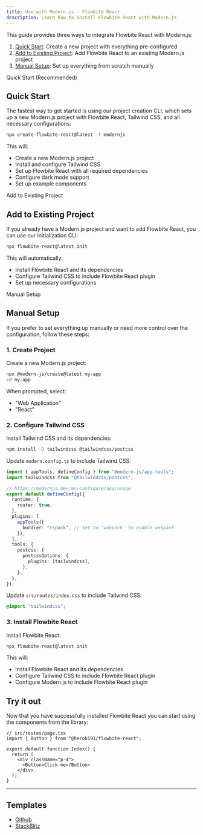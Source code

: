 ```yaml
---
title: Use with Modern.js - Flowbite React
description: Learn how to install Flowbite React with Modern.js
---
```


This guide provides three ways to integrate Flowbite React with Modern.js:

1. [Quick Start](#quick-start): Create a new project with everything pre-configured
2. [Add to Existing Project](#add-to-existing-project): Add Flowbite React to an existing Modern.js project
3. [Manual Setup](#manual-setup): Set up everything from scratch manually

<TextDivider>Quick Start (Recommended)</TextDivider>

## Quick Start

The fastest way to get started is using our project creation CLI, which sets up a new Modern.js project with Flowbite React, Tailwind CSS, and all necessary configurations:

```bash
npx create-flowbite-react@latest -t modernjs
```

This will:

- Create a new Modern.js project
- Install and configure Tailwind CSS
- Set up Flowbite React with all required dependencies
- Configure dark mode support
- Set up example components

<TextDivider>Add to Existing Project</TextDivider>

## Add to Existing Project

If you already have a Modern.js project and want to add Flowbite React, you can use our initialization CLI:

```bash
npx flowbite-react@latest init
```

This will automatically:

- Install Flowbite React and its dependencies
- Configure Tailwind CSS to include Flowbite React plugin
- Set up necessary configurations

<TextDivider>Manual Setup</TextDivider>

## Manual Setup

If you prefer to set everything up manually or need more control over the configuration, follow these steps:

### 1. Create Project

Create a new Modern.js project:

```bash
npx @modern-js/create@latest my-app
cd my-app
```

When prompted, select:

- "Web Application"
- "React"

### 2. Configure Tailwind CSS

Install Tailwind CSS and its dependencies:

```bash
npm install -D tailwindcss @tailwindcss/postcss
```

Update `modern.config.ts` to include Tailwind CSS:

```ts {2,14-20}
import { appTools, defineConfig } from "@modern-js/app-tools";
import tailwindcss from "@tailwindcss/postcss";

// https://modernjs.dev/en/configure/app/usage
export default defineConfig({
  runtime: {
    router: true,
  },
  plugins: [
    appTools({
      bundler: "rspack", // Set to 'webpack' to enable webpack
    }),
  ],
  tools: {
    postcss: {
      postcssOptions: {
        plugins: [tailwindcss],
      },
    },
  },
});
```

Update `src/routes/index.css` to include Tailwind CSS:

```css
@import "tailwindcss";
```

### 3. Install Flowbite React

Install Flowbite React:

```bash
npx flowbite-react@latest init
```

This will:

- Install Flowbite React and its dependencies
- Configure Tailwind CSS to include Flowbite React plugin
- Configure Modern.js to include Flowbite React plugin

## Try it out

Now that you have successfully installed Flowbite React you can start using the components from the library:

```tsx
// src/routes/page.tsx
import { Button } from "@herob191/flowbite-react";

export default function Index() {
  return (
    <div className="p-4">
      <Button>Click me</Button>
    </div>
  );
}
```

<hr />

## Templates

- [Github](https://github.com/themesberg/flowbite-react-template-modernjs)
- [StackBlitz](https://stackblitz.com/edit/flowbite-react-template-modernjs)
